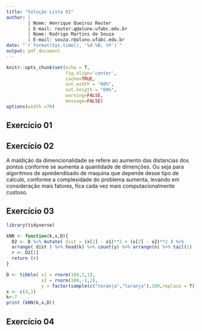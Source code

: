 ```yaml
---
title: "Solução Lista 01"
author: |
        | Nome: Henrique Queiroz Reuter
        | E-mail: reuter.q@aluno.ufabc.edu.br
        | Nome: Rodrigo Martins de Souza
        | E-mail: souza.r@aluno.ufabc.edu.br
date: "`r format(Sys.time(), '%d %B, %Y')`"
output: pdf_document
---
```


```r
knitr::opts_chunk$set(echo = T,
                      fig.align='center',
                      cache=TRUE,
                      out.width = "60%",
                      out.heigth = "60%",
                      warning=FALSE,
                      message=FALSE)
options(width =70)
```

## Exercício 01


## Exercício 02
A maldição da dimencionalidade se refere ao aumento das distancias dos pontos conforme se aumenta a quantidade de dimenções. Ou seja para algoritmos de apredendisado de maquina que depende desse tipo de calculo, conforme a complexidade do problema aumenta, levando em consideração mais fatores, fica cada vez mais computacionalmente custoso.

## Exercício 03
```r
library(tidyverse)

kNN <- function(k,x,D){
  D2 <- D %>% mutate( dist = (x[1] - x1)**2 + (x[2] - x2)**2 ) %>%
  arrange( dist ) %>% head(k) %>% count(y) %>% arrange(n) %>% tail(1)
  r <- D2[1]
  return (r)
}

D <- tibble( x1 = rnorm(100,1,1),
             x2 = rnorm(100,-1,2),
             y = factor(sample(c("toranja","laranja"),100,replace = T)))
x <- c(4,1)
k<-7
print (kNN(k,x,D))


```


## Exercício 04
